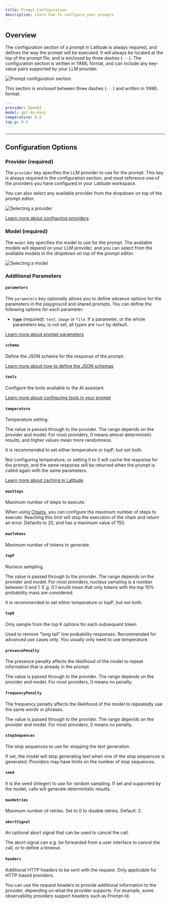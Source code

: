 ```yaml
---
title: Prompt Configuration
description: Learn how to configure your prompts
---
```


## Overview

The configuration section of a prompt in Latitude is always required, and defines the way the prompt will be executed. It will always be located at the top of the prompt file, and is enclosed by three dashes (`---`). The configuration section is written in YAML format, and can include any key-value pairs supported by your LLM provider.

![Prompt configuration section](/assets/prompt_config.png)

This section is enclosed between three dashes (`---`) and written in YAML format:

```yaml
---
provider: OpenAI
model: gpt-4o-mini
temperature: 0.6
top_p: 0.9
---
```

---

## Configuration Options

### Provider (required)

The `provider` key specifies the LLM provider to use for the prompt. This key is always required in the configuration section, and must reference one of the providers you have configured in your Latitude workspace.

You can also select any available provider from the dropdown on top of the prompt editor.

![Selecting a provider](/assets/prompt_provider.png)

[Learn more about configuring providers](/guides/getting-started/providers).

### Model (required)

The `model` key specifies the model to use for the prompt. The available models will depend on your LLM provider, and you can select from the available models in the dropdown on top of the prompt editor.

![Selecting a model](/assets/prompt_model.png)

### Additional Parameters

#### **`parameters`**

The `parameters` key optionally allows you to define advance options for the parameters in the playground and shared prompts.
You can define the following options for each parameter:

- **`type`** (required): `text`, `image` or `file`. If a parameter, or the whole parameters key, is not set, all types are `text` by default.

[Learn more about prompt parameters](/guides/prompt-manager/playground#parameters)

#### **`schema`**

Define the JSON schema for the response of the prompt.

[Learn more about how to define the JSON schemas](/guides/prompt-manager/json-output)

#### **`tools`**

Configure the tools available to the AI assistant.

[Learn more about configuring tools in your prompt](/guides/prompt-manager/tools)

#### **`temperature`**

Temperature setting.

The value is passed through to the provider. The range depends on the provider and model. For most providers, 0 means almost deterministic results, and higher values mean more randomness.

It is recommended to set either temperature or topP, but not both.

<Note>
  Not configuring temperature, or setting it to 0 will cache the response for the prompt, and the same response will be returned when the prompt is called again with the same parameters.

[Learn more about caching in Latitude](/guides/prompt-manager/cache)

</Note>

#### **`maxSteps`**

Maximum number of steps to execute.

When using [Chains](/promptl/advanced/chains), you can configure the maximum number of steps to execute. Reaching this limit will stop the execution of the chain and return an error.
Defaults to 20, and has a maximum value of 150.

#### **`maxTokens`**

Maximum number of tokens to generate.

#### **`topP`**

Nucleus sampling.

The value is passed through to the provider. The range depends on the provider and model. For most providers, nucleus sampling is a number between 0 and 1. E.g. 0.1 would mean that only tokens with the top 10% probability mass are considered.

It is recommended to set either temperature or topP, but not both.

#### **`topK`**

Only sample from the top K options for each subsequent token.

Used to remove "long tail" low probability responses. Recommended for advanced use cases only. You usually only need to use temperature.

#### **`presencePenalty`**

The presence penalty affects the likelihood of the model to repeat information that is already in the prompt.

The value is passed through to the provider. The range depends on the provider and model. For most providers, 0 means no penalty.

#### **`frequencyPenalty`**

The frequency penalty affects the likelihood of the model to repeatedly use the same words or phrases.

The value is passed through to the provider. The range depends on the provider and model. For most providers, 0 means no penalty.

#### **`stopSequences`**

The stop sequences to use for stopping the text generation.

If set, the model will stop generating text when one of the stop sequences is generated. Providers may have limits on the number of stop sequences.

#### **`seed`**

It is the seed (integer) to use for random sampling. If set and supported by the model, calls will generate deterministic results.

#### **`maxRetries`**

Maximum number of retries. Set to 0 to disable retries. Default: 2.

#### **`abortSignal`**

An optional abort signal that can be used to cancel the call.

The abort signal can e.g. be forwarded from a user interface to cancel the call, or to define a timeout.

#### **`headers`**

Additional HTTP headers to be sent with the request. Only applicable for HTTP-based providers.

You can use the request headers to provide additional information to the provider, depending on what the provider supports. For example, some observability providers support headers such as Prompt-Id.
